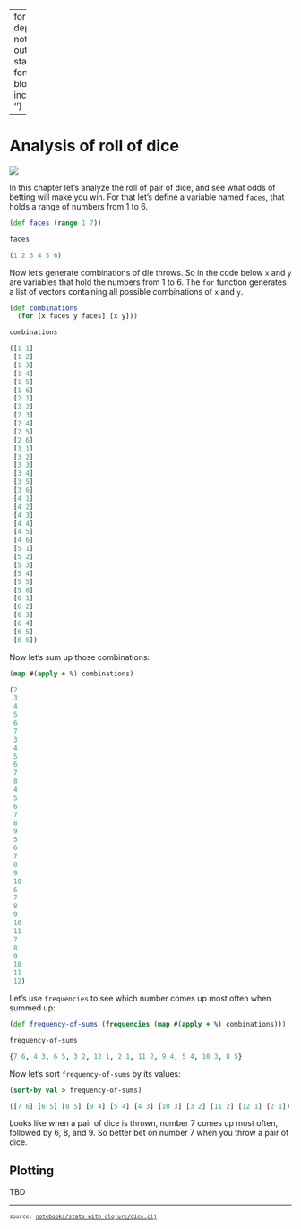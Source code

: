 
---
format:
  html:
    toc: true
    toc-depth: 4
    theme: [cosmo, notebooks/custom.scss]
    output-file: stats_with_clojure.dice.html
fontsize: 0.9em
code-block-background: true
include-in-header: {text: '<link rel = "icon" href = "data:," />'}

---
<style></style><style>.printedClojure .sourceCode {
  background-color: transparent;
  border-style: none;
}
</style><style>.clay-limit-image-width .clay-image {max-width: 100%}
</style>
<script src="stats_with_clojure.dice_files/md-default0.js" type="text/javascript"></script><script src="stats_with_clojure.dice_files/md-default1.js" type="text/javascript"></script>

# Analysis of roll of dice

![](https://upload.wikimedia.org/wikipedia/commons/thumb/7/78/Schaumstoffw%C3%BCrfel.jpg/608px-Schaumstoffw%C3%BCrfel.jpg)

In this chapter let's analyze the roll of pair of dice, and see what odds of betting will make you win. For that let's define a variable named `faces`, that holds a range of numbers from 1 to 6. 


::: {.sourceClojure}
```clojure
(def faces (range 1 7))
```
:::



::: {.sourceClojure}
```clojure
faces
```
:::



::: {.printedClojure}
```clojure
(1 2 3 4 5 6)

```
:::


Now let's generate combinations of die throws. So in the code below `x` and `y` are variables that hold the numbers from 1 to 6. The `for` function generates a list of vectors containing all possible combinations of `x` and `y`.


::: {.sourceClojure}
```clojure
(def combinations
  (for [x faces y faces] [x y]))
```
:::



::: {.sourceClojure}
```clojure
combinations
```
:::



::: {.printedClojure}
```clojure
([1 1]
 [1 2]
 [1 3]
 [1 4]
 [1 5]
 [1 6]
 [2 1]
 [2 2]
 [2 3]
 [2 4]
 [2 5]
 [2 6]
 [3 1]
 [3 2]
 [3 3]
 [3 4]
 [3 5]
 [3 6]
 [4 1]
 [4 2]
 [4 3]
 [4 4]
 [4 5]
 [4 6]
 [5 1]
 [5 2]
 [5 3]
 [5 4]
 [5 5]
 [5 6]
 [6 1]
 [6 2]
 [6 3]
 [6 4]
 [6 5]
 [6 6])

```
:::


Now let's sum up those combinations:


::: {.sourceClojure}
```clojure
(map #(apply + %) combinations)
```
:::



::: {.printedClojure}
```clojure
(2
 3
 4
 5
 6
 7
 3
 4
 5
 6
 7
 8
 4
 5
 6
 7
 8
 9
 5
 6
 7
 8
 9
 10
 6
 7
 8
 9
 10
 11
 7
 8
 9
 10
 11
 12)

```
:::


Let's use `frequencies` to see which number comes up most often when summed up:


::: {.sourceClojure}
```clojure
(def frequency-of-sums (frequencies (map #(apply + %) combinations)))
```
:::



::: {.sourceClojure}
```clojure
frequency-of-sums
```
:::



::: {.printedClojure}
```clojure
{7 6, 4 3, 6 5, 3 2, 12 1, 2 1, 11 2, 9 4, 5 4, 10 3, 8 5}

```
:::


Now let's sort `frequency-of-sums` by its values:


::: {.sourceClojure}
```clojure
(sort-by val > frequency-of-sums)
```
:::



::: {.printedClojure}
```clojure
([7 6] [6 5] [8 5] [9 4] [5 4] [4 3] [10 3] [3 2] [11 2] [12 1] [2 1])

```
:::


Looks like when a pair of dice is thrown, number 7 comes up most often, followed by 6, 8, and 9. So better bet on number 7 when you throw a pair of dice.


## Plotting

TBD


```{=html}
<div style="background-color:grey;height:2px;width:100%;"></div>
```



```{=html}
<div><pre><small><small>source: <a href="https://github.com/scicloj/stats-with-clojure/blob/main/notebooks/stats_with_clojure/dice.clj">notebooks/stats_with_clojure/dice.clj</a></small></small></pre></div>
```
